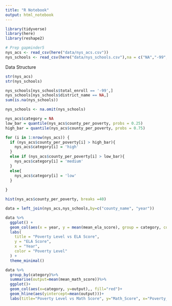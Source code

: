 ```yaml
---
title: "R Notebook"
output: html_notebook
---
```



```r
library(tidyverse)
library(here)
library(reshape2)

# Prep gapminder5
nys_acs <- read_csv(here("data/nys_acs.csv"))
nys_schools <- read_csv(here("data/nys_schools.csv"),na = c("NA","-99",""))
```

Data Structure
```r
str(nys_acs)
str(nys_schools)
```
```r
nys_schools[nys_schools$total_enroll == '-99',]
nys_schools[nys_schools$district_name == NA,]
sum(is.na(nys_schools))
```
```r
nys_schools <- na.omit(nys_schools)
```

```r
nys_acs$category = NA
low_bar = quantile(nys_acs$county_per_poverty, probs = 0.25)
high_bar = quantile(nys_acs$county_per_poverty, probs = 0.75)

for (i in 1:nrow(nys_acs)) {
  if (nys_acs$county_per_poverty[i] > high_bar){
    nys_acs$category[i] = 'high'
  }
  else if (nys_acs$county_per_poverty[i] > low_bar){
    nys_acs$category[i] = 'medium'
  }
  else{
    nys_acs$category[i] = 'low'
  }
      
}
```

```r
hist(nys_acs$county_per_poverty, breaks =40)
```
```r
data = left_join(nys_acs,nys_schools,by=c("county_name", "year"))
```

```r
data %>%
  ggplot() +
  geom_col(aes(x = year, y = mean(mean_ela_score), group = category, col = category), size = 1.5) +
  labs(
    title = "Poverty Level vs ELA Score",
    y = "ELA Score",
    x = "Year",
    color = "Poverty Level"
  ) +
  theme_minimal()

```
```r
data %>%
  group_by(category)%>%
  summarise(output=mean(mean_math_score))%>%
  ggplot()+
  geom_col(aes(x=category, y=output),, fill="red")+
  geom_hline(aes(yintercept=mean(output)))+
  labs(title="Poverty Level vs Math Score", y="Math_Score", x="Poverty_Level")
```








